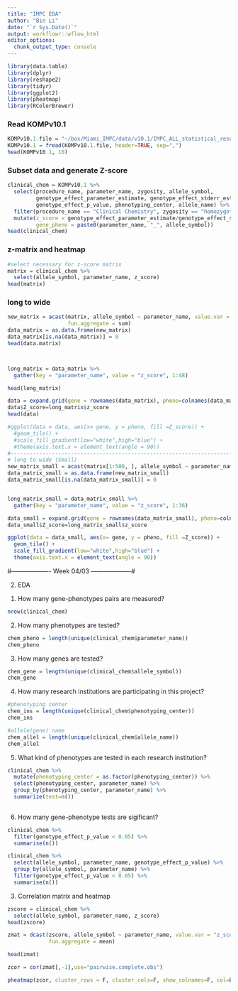```yaml
---
title: "IMPC EDA"
author: "Bin Li"
date: "`r Sys.Date()`"
output: workflowr::wflow_html
editor_options:
  chunk_output_type: console
---
```


```r
library(data.table)
library(dplyr)
library(reshape2)
library(tidyr)
library(ggplot2)
library(pheatmap)
library(RColorBrewer)
```


### Read KOMPv10.1
```r
KOMPv10.1.file = "~/box/Miami_IMPC/data/v10.1/IMPC_ALL_statistical_results.csv.gz"
KOMPv10.1 = fread(KOMPv10.1.file, header=TRUE, sep=",")
head(KOMPv10.1, 10)
```

### Subset data and generate Z-score
```r
clinical_chem = KOMPv10.1 %>% 
  select(procedure_name, parameter_name, zygosity, allele_symbol,
         genotype_effect_parameter_estimate, genotype_effect_stderr_estimate,
         genotype_effect_p_value, phenotyping_center, allele_name) %>% 
  filter(procedure_name == "Clinical Chemistry", zygosity == "homozygote") %>% 
  mutate(z_score = genotype_effect_parameter_estimate/genotype_effect_stderr_estimate,
         gene_pheno = paste0(parameter_name, "_", allele_symbol))
head(clinical_chem)
```

### z-matrix and heatmap
```r
#select necessary for z-score matrix
matrix = clinical_chem %>% 
  select(allele_symbol, parameter_name, z_score)
head(matrix)
```

### long to wide 
```r
new_matrix = acast(matrix, allele_symbol ~ parameter_name, value.var = "z_score",
                   fun.aggregate = sum)
data_matrix = as.data.frame(new_matrix)
data_matrix[is.na(data_matrix)] = 0
head(data.matrix)



long_matrix = data_matrix %>% 
  gather(key = "parameter_name", value = "z_score", 1:48)

head(long_matrix)

data = expand.grid(gene = rownames(data_matrix), pheno=colnames(data_matrix))
data$Z_score=long_matrix$z_score
head(data)

#ggplot(data = data, aes(x= gene, y = pheno, fill =Z_score)) +
  #geom_tile() +
  #scale_fill_gradient(low="white",high="blue") +
  #theme(axis.text.x = element_text(angle = 90))
#-------------------------------------------------------------------------------------------------
# long to wide (Small) 
new_matrix_small = acast(matrix[1:500, ], allele_symbol ~ parameter_name, value.var = "z_score")
data_matrix_small = as.data.frame(new_matrix_small)
data_matrix_small[is.na(data_matrix_small)] = 0


long_matrix_small = data_matrix_small %>% 
  gather(key = "parameter_name", value = "z_score", 1:36)

data_small = expand.grid(gene = rownames(data_matrix_small), pheno=colnames(data_matrix_small))
data_small$Z_score=long_matrix_small$z_score

ggplot(data = data_small, aes(x= gene, y = pheno, fill =Z_score)) +
  geom_tile() +
  scale_fill_gradient(low="white",high="blue") +
  theme(axis.text.x = element_text(angle = 90))

```

#------------------- Week 04/03 --------------------#

2. EDA
(1) How many gene-phenotypes pairs are measured?
```r
nrow(clinical_chem)
```

(2) How many phenotypes are tested?
```r
chem_pheno = length(unique(clinical_chem$parameter_name))
chem_pheno
```

(3) How many genes are tested?
```r
chem_gene = length(unique(clinical_chem$allele_symbol))
chem_gene
```

(4) How many research institutions are participating in this project?
```r
#phenotyping center
chem_ins = length(unique(clinical_chem$phenotyping_center))
chem_ins

#allele(gene) name
chem_allel = length(unique(clinical_chem$allele_name))
chem_allel

```

(5) What kind of phenotypes are tested in each research institution?
```r
clinical_chem %>% 
  mutate(phenotyping_center = as.factor(phenotyping_center)) %>% 
  select(phenotyping_center, parameter_name) %>% 
  group_by(phenotyping_center, parameter_name) %>% 
  summarize(test=n())
  
```

(6) How many gene-phenotype tests are sigificant?
```r
clinical_chem %>% 
  filter(genotype_effect_p_value < 0.05) %>% 
  summarise(n())

clinical_chem %>% 
  select(allele_symbol, parameter_name, genotype_effect_p_value) %>% 
  group_by(allele_symbol, parameter_name) %>% 
  filter(genotype_effect_p_value < 0.05) %>% 
  summarise(n())
```

3. Correlation  matrix and heatmap

```r
zscore = clinical_chem %>% 
  select(allele_symbol, parameter_name, z_score)
head(zscore)

zmat = dcast(zscore, allele_symbol ~ parameter_name, value.var = "z_score", 
             fun.aggregate = mean)

head(zmat)

zcor = cor(zmat[,-1],use="pairwise.complete.obs")

pheatmap(zcor, cluster_rows = F, cluster_cols=F, show_colnames=F, col=brewer.pal(n=11,name="RdBu"))
```



















